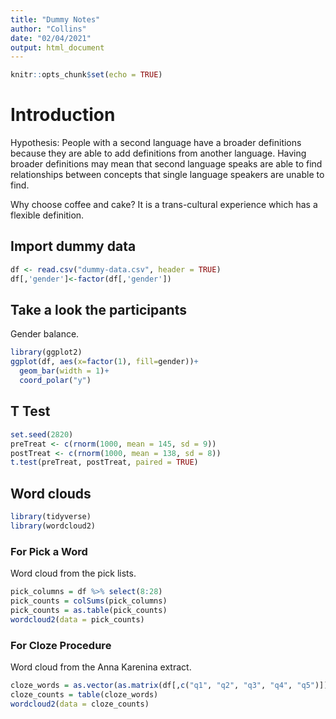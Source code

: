 ```yaml
---
title: "Dummy Notes"
author: "Collins"
date: "02/04/2021"
output: html_document
---
```


```r
knitr::opts_chunk$set(echo = TRUE)
```

# Introduction

Hypothesis: 
People with a second language have a broader definitions
because they are able to add definitions from another language.
Having broader definitions may mean that second language speaks
are able to find relationships between concepts
that single language speakers are unable to find.

Why choose coffee and cake?
It is a trans-cultural experience which has a flexible definition.

## Import dummy data

```r
df <- read.csv("dummy-data.csv", header = TRUE)
df[,'gender']<-factor(df[,'gender'])
```

## Take a look the participants

Gender balance.

```r
library(ggplot2)
ggplot(df, aes(x=factor(1), fill=gender))+
  geom_bar(width = 1)+
  coord_polar("y")
```

## T Test


```r
set.seed(2820)
preTreat <- c(rnorm(1000, mean = 145, sd = 9))
postTreat <- c(rnorm(1000, mean = 138, sd = 8))
t.test(preTreat, postTreat, paired = TRUE)
```

## Word clouds

```r
library(tidyverse)
library(wordcloud2)
```


### For Pick a Word

Word cloud from the pick lists.

```r
pick_columns = df %>% select(8:28)
pick_counts = colSums(pick_columns)
pick_counts = as.table(pick_counts)
wordcloud2(data = pick_counts)
```

### For Cloze Procedure

Word cloud from the Anna Karenina extract.

```r
cloze_words = as.vector(as.matrix(df[,c("q1", "q2", "q3", "q4", "q5")]))
cloze_counts = table(cloze_words)
wordcloud2(data = cloze_counts)
```

